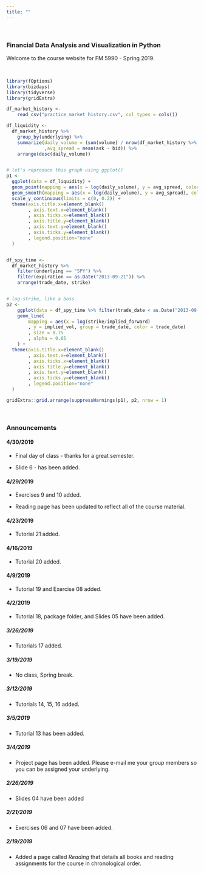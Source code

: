```yaml
---
title: ""
---
```


&nbsp;

### **Financial Data Analysis and Visualization in Python**

Welcome to the course website for FM 5990 - Spring 2019.

&nbsp;

```r
library(fOptions)
library(bizdays)
library(tidyverse)
library(gridExtra)
```



```r
df_market_history <- 
    read_csv("practice_market_history.csv", col_types = cols())

df_liquidity <-
  df_market_history %>% 
    group_by(underlying) %>% 
    summarize(daily_volume = (sum(volume) / nrow(df_market_history %>% distinct(trade_date)))
              ,avg_spread = mean(ask - bid)) %>% 
    arrange(desc(daily_volume))


# let's reproduce this graph using ggplot()
p1 <- 
  ggplot(data = df_liquidity) +
  geom_point(mapping = aes(x = log(daily_volume), y = avg_spread, color="grey37"), size = 0.75, na.rm = TRUE) +
  geom_smooth(mapping = aes(x = log(daily_volume), y = avg_spread), color="steelblue1", se = FALSE, method = "loess", na.rm = TRUE) +
  scale_y_continuous(limits = c(0, 0.2)) +
  theme(axis.title.x=element_blank()
        , axis.text.x=element_blank()
        , axis.ticks.x=element_blank()
        , axis.title.y=element_blank()
        , axis.text.y=element_blank()
        , axis.ticks.y=element_blank()
        , legend.position="none"
  )


df_spy_time <-
  df_market_history %>% 
    filter(underlying == "SPY") %>%
    filter(expiration == as.Date("2013-09-21")) %>% 
    arrange(trade_date, strike)


# log-strike, like a boss
p2 <- 
    ggplot(data = df_spy_time %>% filter(trade_date < as.Date("2013-09-01"))) +
    geom_line(
        mapping = aes(x = log(strike/implied_forward)
        , y = implied_vol, group = trade_date, color = trade_date)
        , size = 0.75
        , alpha = 0.65
    ) +
  theme(axis.title.x=element_blank()
        , axis.text.x=element_blank()
        , axis.ticks.x=element_blank()
        , axis.title.y=element_blank()
        , axis.text.y=element_blank()
        , axis.ticks.y=element_blank()
        , legend.position="none"
  )

gridExtra::grid.arrange(suppressWarnings(p1), p2, nrow = 1)
```

&nbsp;

### Announcements


#### 4/30/2019
- Final day of class - thanks for a great semester.

- Slide 6 - has been added.

#### 4/29/2019
- Exercises 9 and 10 added.

- Reading page has been updated to reflect all of the course material.



#### 4/23/2019
- Tutorial 21 added.


#### 4/16/2019
- Tutorial 20 added.


#### 4/9/2019
- Tutorial 19 and Exercise 08 added.


#### 4/2/2019
- Tutorial 18, package folder, and Slides 05 have been added.


##### 3/26/2019
- Tutorials 17 added.


##### 3/19/2019
- No class, Spring break.


##### 3/12/2019
- Tutorials 14, 15, 16 added.


##### 3/5/2019
- Tutorial 13 has been added.


##### 3/4/2019
- Project page has been added.  Please e-mail me your group members so you can be assigned your underlying.


##### 2/26/2019

- Slides 04 have been added


##### 2/21/2019

- Exercises 06 and 07 have been added.


##### 2/19/2019

- Added a page called *Reading* that details all books and reading assignments for the course in chronological order.